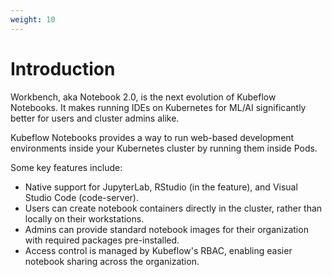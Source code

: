 ```yaml
---
weight: 10
---
```


# Introduction

Workbench, aka Notebook 2.0, is the next evolution of Kubeflow Notebooks. It makes running IDEs on Kubernetes for ML/AI significantly better for users and cluster admins alike.

Kubeflow Notebooks provides a way to run web-based development environments inside your Kubernetes cluster by running them inside Pods.

Some key features include:

- Native support for JupyterLab, RStudio (in the feature), and Visual Studio Code (code-server).
- Users can create notebook containers directly in the cluster, rather than locally on their workstations.
- Admins can provide standard notebook images for their organization with required packages pre-installed.
- Access control is managed by Kubeflow's RBAC, enabling easier notebook sharing across the organization.
